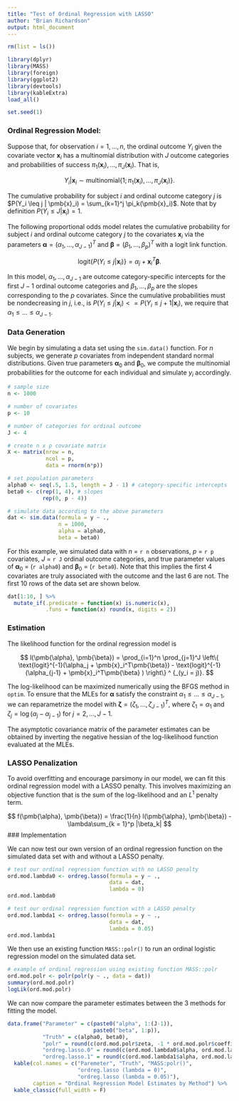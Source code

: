 ---
title: "Test of Ordinal Regression with LASSO"
author: "Brian Richardson"
output: html_document
---

```{r setup, include=FALSE}

rm(list = ls())

library(dplyr)
library(MASS)
library(foreign)
library(ggplot2)
library(devtools)
library(kableExtra)
load_all()

set.seed(1)

```

### Ordinal Regression Model:

Suppose that, for observation $i = 1, \dots, n$, the ordinal outcome $Y_i$ given the covariate vector $\pmb{x}_i$ has a multinomial distribution with $J$ outcome categories and probabilities of success $\pi_1(\pmb{x}_i), \dots, \pi_J(\pmb{x}_i)$. That is,

$$Y_i | \pmb{x}_i \sim \text{multinomial} \{ 1; \pi_1(\pmb{x}_i), \dots, \pi_J(\pmb{x}_i) \}.$$

The cumulative probability for subject $i$ and ordinal outcome category $j$ is $P(Y_i \leq j | \pmb{x}_i) = \sum_{k=1}^j \pi_k(\pmb{x}_i)$. Note that by definition $P(Y_i \leq J | \pmb{x}_i) = 1$.

The following proportional odds model relates the cumulative probability for subject $i$ and ordinal outcome category $j$ to the covariates $\pmb{x}_i$ via the parameters $\pmb{\alpha} = (\alpha_1, \dots, \alpha_{J-1})^T$ and $\pmb{\beta} = (\beta_1, \dots, \beta_p)^T$ with a logit link function.

$$ \text{logit}\{ P(Y_i \leq j | \pmb{x}_i) \} = \alpha_j + \pmb{x}_i^T \pmb{\beta}. $$

In this model, $\alpha_1, \dots, \alpha_{J-1}$ are outcome category-specific intercepts for the first $J-1$ ordinal outcome categories and $\beta_1, \dots, \beta_p$ are the slopes corresponding to the $p$ covariates. Since the cumulative probabilities must be nondecreasing in $j$, i.e., is $P(Y_i \leq j | \pmb{x}_i) <= P(Y_i \leq j+1 | \pmb{x}_i)$, we require that $\alpha_1 \leq \dots \leq \alpha_{J-1}$.

### Data Generation

We begin by simulating a data set using the `sim.data()` function. For $n$ subjects, we generate $p$ covariates from independent standard normal distributions. Given true parameters $\pmb{\alpha}_0$ and $\pmb{\beta}_0$, we compute the multinomial probabilities for the outcome for each individual and simulate $y_i$ accordingly.

```{r}

# sample size
n <- 1000

# number of covariates
p <- 10

# number of categories for ordinal outcome
J <- 4

# create n x p covariate matrix
X <- matrix(nrow = n,
            ncol = p,
            data = rnorm(n*p))

# set population parameters
alpha0 <- seq(.5, 1.5, length = J - 1) # category-specific intercepts
beta0 <- c(rep(1, 4), # slopes
           rep(0, p - 4)) 

# simulate data according to the above parameters
dat <- sim.data(formula = y ~ .,
                n = 1000,
                alpha = alpha0,
                beta = beta0)

```

For this example, we simulated data with $n$ = `r n` observations, $p$ = `r p` covariates, $J$ = `r J` ordinal outcome categories, and true parameter values of $\pmb{\alpha}_0$ = (`r alpha0`) and $\pmb{\beta}_0$ = (`r beta0`). Note that this implies the first 4 covariates are truly associated with the outcome and the last 6 are not. The first 10 rows of the data set are shown below.

```{r}

dat[1:10, ] %>% 
  mutate_if(.predicate = function(x) is.numeric(x),
            .funs = function(x) round(x, digits = 2))

```

### Estimation

The likelihood function for the ordinal regression model is

$$ l(\pmb{\alpha}, \pmb{\beta}) = \prod_{i=1}^n \prod_{j=1}^J \left\{ \text{logit}^{-1}(\alpha_j + \pmb{x}_i^T\pmb{\beta}) - \text{logit}^{-1}(\alpha_{j-1} + \pmb{x}_i^T\pmb{\beta} )   \right\} ^ {_(y_i = j)}. $$

The log-likelihood can be maximized numerically using the BFGS method in `optim`. To ensure that the MLEs for $\pmb{\alpha}$ satisfy the constraint $\alpha_1 \leq \dots \leq \alpha_{J-1}$, we can reparametrize the model with $\pmb{\zeta} = (\zeta_1, \dots, \zeta_{J-1})^T$, where $\zeta_1 = \alpha_1$ and $\zeta_j = \log(\alpha_j - \alpha_{j-1})$ for $j = 2, \dots, J-1$.

The asymptotic covariance matrix of the parameter estimates can be obtained by inverting the negative hessian of the log-likelihood function evaluated at the MLEs.

### LASSO Penalization

To avoid overfitting and encourage parsimony in our model, we can fit this ordinal regression model with a LASSO penalty. This involves maximizing an objective function that is the sum of the log-likelihood and an $L^1$ penalty term.

$$ f(\pmb{\alpha}, \pmb{\beta}) = \frac{1}{n} l(\pmb{\alpha}, \pmb{\beta}) - \lambda\sum_{k = 1}^p |\beta_k| $$
### Implementation

We can now test our own version of an ordinal regression function on the simulated data set with and without a LASSO penalty.

```{r}

# test our ordinal regression function with no LASSO penalty
ord.mod.lambda0 <- ordreg.lasso(formula = y ~ .,
                                data = dat,
                                lambda = 0)
ord.mod.lambda0

# test our ordinal regression function with a LASSO penalty
ord.mod.lambda1 <- ordreg.lasso(formula = y ~ .,
                                data = dat,
                                lambda = 0.05)
ord.mod.lambda1

```

We then use an existing function `MASS::polr()` to run an ordinal logistic regression model on the simulated data set.

```{r}

# example of ordinal regression using existing function MASS::polr
ord.mod.polr <- polr(polr(y ~ ., data = dat))
summary(ord.mod.polr)
logLik(ord.mod.polr)

```

We can now compare the parameter estimates between the 3 methods for fitting the model.

```{r}

data.frame("Parameter" = c(paste0("alpha", 1:(J-1)),
                           paste0("beta", 1:p)),
           "Truth" = c(alpha0, beta0),
           "polr" = round(c(ord.mod.polr$zeta, -1 * ord.mod.polr$coefficients), 3),
           "ordreg.lasso.0" = round(c(ord.mod.lambda0$alpha, ord.mod.lambda0$beta), 3),
           "ordreg.lasso.1" = round(c(ord.mod.lambda1$alpha, ord.mod.lambda1$beta), 3)) %>%
  kable(col.names = c("Paremeter", "Truth", "MASS:polr()",
                      "ordreg.lasso (lambda = 0)",
                      "ordreg.lasso (lambda = 0.05)"),
        caption = "Ordinal Regression Model Estimates by Method") %>% 
  kable_classic(full_width = F)
  


```










